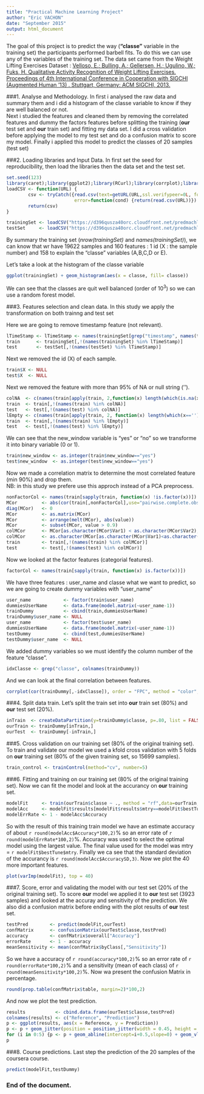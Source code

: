 ```yaml
---
title: "Practical Machine Learning Project"
author: "Eric VACHON"
date: "September 2015"
output: html_document
---
```


The goal of this project is to predict the way (**"classe"** variable in the training set) the participants performed barbell fits. To do this we can use any of the variables of the training set. The data set came from the Weight Lifting Exercises Dataset : [Velloso, E.; Bulling, A.; Gellersen, H.; Ugulino, W.; Fuks, H. Qualitative Activity Recognition of Weight Lifting Exercises. Proceedings of 4th International Conference in Cooperation with SIGCHI (Augmented Human '13) . Stuttgart, Germany: ACM SIGCHI, 2013.](http://groupware.les.inf.puc-rio.br/har#weight_lifting_exercises)   
  
###1. Analyse and Methodology.
In first i analysed the raw data and summary them and i did a histogram of the classe variable to know if they are well balanced or not.  
Next i studied the features and cleaned them by removing the correlated features and dummy the factors features before splitting the training (**our** test set and **our** train set) and fitting my data set. I did a  cross validation before applying the model to my test set and do a confusion matrix to score my model. Finally i applied this model to predict the classes of 20 samples (test set)

###2. Loading libraries and Input Data.
In first set the seed for reproducibility, then load the libraries then the data set and the test set.
```r
set.seed(123)
library(caret);library(ggplot2);library(RCurl);library(corrplot);library(reshape2);library(dplyr)
loadCSV <- function(URL) {
        csv <- tryCatch({read.csv(text=getURL(URL,ssl.verifypeer=0L, followlocation=1L))},
                         error=function(cond) {return(read.csv(URL))})    
        return(csv)
}

trainingSet <- loadCSV("https://d396qusza40orc.cloudfront.net/predmachlearn/pml-training.csv")
testSet     <- loadCSV("https://d396qusza40orc.cloudfront.net/predmachlearn/pml-testing.csv")
```
By summary the training set (*nrow(trainingSet)* and *names(trainingSet)*), we can know that wr have 19622 samples and 160 features : 1 id (X : the sample number) and 158 to explain the "classe" variables (A,B,C,D or E).

Let's take a look at the histogram of the classe variable

```r
ggplot(trainingSet) + geom_histogram(aes(x = classe, fill= classe))
```  
  
We can see that the classes are quit well balanced (order of 10<sup>3</sup>) so we can use a random forest model.

###3. Features selection and clean data.
In this study we apply the transformation on both trainng and test set

Here we are going to remove timestamp feature (not relevant).
```r
lTimeStamp <- lTimeStamp <- names(trainingSet[grep("timestamp", names(trainingSet))])
train      <- trainingSet[,!(names(trainingSet) %in% lTimeStamp)]
test       <- testSet[,!(names(testSet) %in% lTimeStamp)]
```
Next we removed the id (X) of each sample.
```r
train$X <- NULL
test$X  <- NULL
```
Next we removed the feature with more than 95% of NA or null string ('').
```r
colNA  <- c(names(train[apply(train, 2,function(x) length(which(is.na(x)))>=(0.95*nrow(train)))]))
train  <- train[,!(names(train) %in% colNA)]
test   <- test[,!(names(test) %in% colNA)]
lEmpty <- c(names(train[apply(train, 2, function(x) length(which(x==''))>=(0.95*nrow(train)))]))
train  <- train[,!(names(train) %in% lEmpty)]
test   <- test[,!(names(test) %in% lEmpty)]
```
We can see that the new_window variable is "yes" or "no" so we transforme it into binary variable (0 or 1).
```r
train$new_window <- as.integer(train$new_window=="yes")
test$new_window  <- as.integer(test$new_window=="yes")
```

Now we made a correlation matrix to determine the most correlated feature (min 90%) and drop them.  
NB: in this study we prefere use this approch instead of a PCA preprocess.
```r
nonFactorCol <- names(train[sapply(train, function(x) !is.factor(x))])
MCor         <- abs(cor(train[,nonFactorCol],use="pairwise.complete.obs"))
diag(MCor)   <- 0
MCor         <- as.matrix(MCor)
MCor         <- arrange(melt(MCor), abs(value))
MCor         <- subset(MCor, value > 0.9)
colMCor      <- MCor[as.character(MCor$Var1) < as.character(MCor$Var2),]
colMCor      <- as.character(MCor[as.character(MCor$Var1)<as.character(MCor$Var2),"Var1"])
train        <- train[,!(names(train) %in% colMCor)]
test         <- test[,!(names(test) %in% colMCor)]
```

Now we looked at the factor features (categorial features).
```r
factorCol <- names(train[sapply(train, function(x) is.factor(x))])
```
We have three features : user_name and classe what we want to predict, so we are going to create dummy variables with "user_name"
```r
user_name            <- factor(train$user_name)
dummiesUserName      <- data.frame(model.matrix(~user_name-1))
trainDummy           <- cbind(train,dummiesUserName)
trainDummy$user_name <- NULL
user_name            <- factor(test$user_name)
dummiesUserName      <- data.frame(model.matrix(~user_name-1))
testDummy            <- cbind(test,dummiesUserName)
testDummy$user_name  <- NULL
```
We added dummy variables so we must identify the column number of the feature "classe".
```r
idxClasse <- grep("classe", colnames(trainDummy))
```
And we can look at the final correlation between features.
```r
corrplot(cor(trainDummy[,-idxClasse]), order = "FPC", method = "color", type = "lower", tl.cex = 0.6,title="\n\nCorrelation between features" )
```

###4. Split data train.
Let's split the train set into **our** train set (80%) and **our** test set (20%).
```r
inTrain  <- createDataPartition(y=trainDummy$classe, p=.80, list = FALSE)
ourTrain <- trainDummy[inTrain,]
ourTest  <- trainDummy[-inTrain,]
```

###5. Cross validation on our training set (80% of the original training set).
To train and validate our model we used a kfold cross validation with 5 folds on **our** training set (80% of the given training set, so 15699 samples).
```r
train_control <- trainControl(method="cv", number=5)
```

###6. Fitting and training on our training set (80% of the original training set).
Now we can fit the model and look at the accurancy on **our** training set.
```r
modelFit     <- train(ourTrain$classe ~ ., method = "rf",data=ourTrain, trControl=train_control)
modelAcc     <- modelFit$results[modelFit$results$mtry==modelFit$bestTune$mtry,]
modelErrRate <- 1 - modelAcc$Accuracy
```
So with the result of this training train model we have an estimate accuracy of about `r round(modelAcc$Accuracy*100,2)`% so an error rate of `r round(modelErrRate*100,2)`%. Accuracy was used to select the optimal model using  the largest value. The final value used for the model was mtry = `r modelFit$bestTune$mtry`.  Finally we ca see that the standard deviation of the accurancy is `r round(modelAcc$AccuracySD,3)`.
Now we plot the 40 more important features.

```r
plot(varImp(modelFit), top = 40)
```

###7. Score, error and validating the model with our test set (20% of the original training set).
To score **our** model we applied it to **our** test set (3923 samples) and looked at the accuray and sensitivity of the prediction. We also  did a confusion matrix before ending with the plot results of **our** test set.
```r
testPred        <- predict(modelFit,ourTest)
confMatrix      <- confusionMatrix(ourTest$classe,testPred)
accuracy        <- confMatrix$overall["Accuracy"]
errorRate       <- 1 - accuracy
meanSensitivity <- mean(confMatrix$byClass[,"Sensitivity"])
```
So we have a accuracy of `r round(accuracy*100,2)`% so an error rate of `r round(errorRate*100,2)`% and a sensitivity (mean of each class) of `r round(meanSensitivity*100,2)`%. Now wa present the confusion Matrix in percentage.
```r
round(prop.table(confMatrix$table, margin=2)*100,2)
```
And now we plot the test prediction.
```r
results           <- cbind.data.frame(ourTest$classe,testPred)
colnames(results) <- c("Reference", "Prediction")
p <- ggplot(results, aes(x = Reference, y = Prediction)) 
p <- p + geom_jitter(position = position_jitter(width = 0.45, height = 0.45), aes(colour = Reference))
for (i in 0:5) {p <- p + geom_abline(intercept=i+0.5,slope=0) + geom_vline(xintercept = i+0.5)}
p
```

###8. Course predictions.
Last step the prediction of the 20 samples of the coursera course.
```r
predict(modelFit,testDummy)
```

### End of the document.